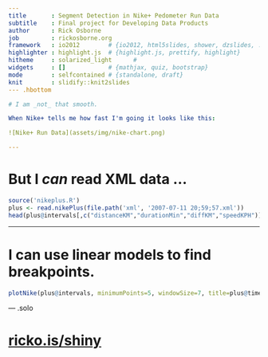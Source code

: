 ```yaml
---
title       : Segment Detection in Nike+ Pedometer Run Data
subtitle    : Final project for Developing Data Products
author      : Rick Osborne
job         : rickosborne.org
framework   : io2012        # {io2012, html5slides, shower, dzslides, ...}
highlighter : highlight.js  # {highlight.js, prettify, highlight}
hitheme     : solarized_light      # 
widgets     : []            # {mathjax, quiz, bootstrap}
mode        : selfcontained # {standalone, draft}
knit        : slidify::knit2slides
--- .hbottom

# I am _not_ that smooth.

When Nike+ tells me how fast I'm going it looks like this:

![Nike+ Run Data](assets/img/nike-chart.png)

---
```


# But I _can_ read XML data ...

```r
source('nikeplus.R')
plus <- read.nikePlus(file.path('xml', '2007-07-11 20;59;57.xml'))
head(plus@intervals[,c("distanceKM","durationMin","diffKM","speedKPH")])
```

---

# I can use linear models to find breakpoints.

```r
plotNike(plus@intervals, minimumPoints=5, windowSize=7, title=plus@time)
```

--- .solo

# [ricko.is/shiny](http://ricko.is/shiny)
